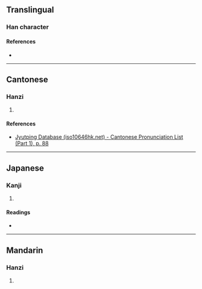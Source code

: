 {{character info/new}}
==Translingual==

===Han character===
{{Han char|rn=32|rad=土|as=09|sn=12|four=|canj=GIG,XGIG|ids=⿱封土}}

====References====
* {{Han ref|kx=0234.240|dkj=05294|hdz=10459.130|uh=583C|ud=22588}}

----

==Cantonese==

===Hanzi===
{{yue-hanzi|jyut=[[hang6]]|y=hang6}}

# {{defn|lang=yue|sort=土09}}

====References====
* [http://www.iso10646hk.net/jp/document/download.jsp Jyutping Database (iso10646hk.net) - Cantonese Pronunciation List (Part 1), p. 88]

----

==Japanese==

===Kanji===
{{ja-kanji|grade=|rs=土09}}

# {{defn|lang=ja|sort=土09}}

====Readings====
* {{ja-readings|on=[[こう]] (kō), [[ごう]] (gō), [[ほう]] (hō), [[ふ]] (fu)|kun=}}

----

==Mandarin==

===Hanzi===
{{cmn-hanzi|pin=[[fēng]] ([[feng1]])|wg=feng<sup>1</sup>}}

# {{defn|lang=cmn|sort=土09}}